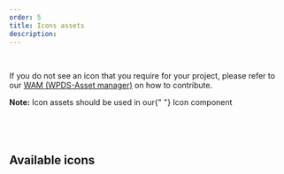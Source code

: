 ```yaml
---
order: 5
title: Icons assets
description:
---
```


<BR />

If you do not see an icon that you require for your project, please refer to our [WAM (WPDS-Asset manager)](/foundations/wam) on how to contribute.

<Alert dismissable={false} variant="warning">
  <b>Note:</b> Icon assets should be used in our{" "}
  <Box
    as="a"
    css={{ color: "$primary", textDecoration: "underline" }}
    href="/components/icon"
  >
    Icon component
  </Box>
</Alert>

## <BR />

## Available icons

<IconSamples />

<BR />
